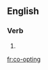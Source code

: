 ==English==

===Verb===
{{head|en|present participle}}

# {{present participle of|co-opt|lang=en|nocat=1}}

[[fr:co-opting]]
